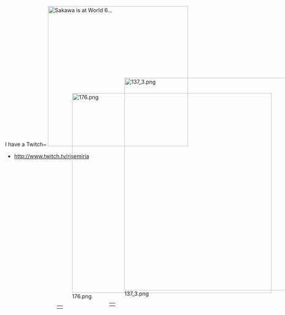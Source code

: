 
<div style="position:fixed; top:325px; right:-5px;z-index:999">
[[File:176.png|522px]]
{| class="collapsible"
|-
|
|}
</div>
<br clear="all" />

<div style="position:fixed; top:285px; right:-175px;z-index:999">

[[File:137_3.png|555px]]

{| class="collapsible"
|-
|
|}
</div>
<br clear="all" />

I have a Twitch~
[[File:A9447fbcf710082c00847b4ec55f218c.png|thumb|366x366px|right|Sakawa is at World 6...]]
* http://www.twitch.tv/risemiria